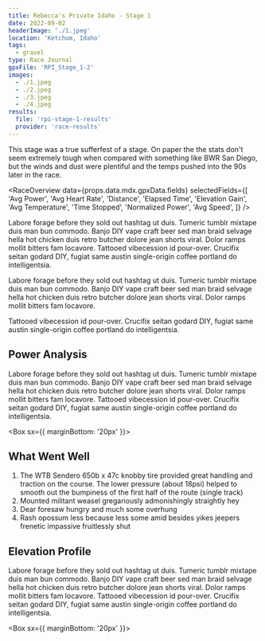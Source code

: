```yaml
---
title: Rebecca's Private Idaho - Stage 1
date: 2022-09-02
headerImage: './1.jpeg'
location: 'Ketchum, Idaho'
tags:
  - gravel
type: Race Journal
gpxFile: 'RPI_Stage_1-2'
images:
  - ./1.jpeg
  - ./2.jpeg
  - ./3.jpeg
  - ./4.jpeg
results:
  file: 'rpi-stage-1-results'
  provider: 'race-results'
---
```


This stage was a true sufferfest of a stage. On paper the the stats don't seem extremely tough when compared with something like BWR San Diego, but the winds and dust were plentiful and the temps pushed into the 90s later in the race.

<RaceOverview
  data={props.data.mdx.gpxData.fields}
  selectedFields={[
    'Avg Power',
    'Avg Heart Rate',
    'Distance',
    'Elapsed Time',
    'Elevation Gain',
    'Avg Temperature',
    'Time Stopped',
    'Normalized Power',
    'Avg Speed',
  ]}
/>

<LandscapeImage
  image={props.data.mdx.frontmatter.images[1]}
  caption="Stream crossing that was rideable by a few. Photo by FinisherPix"
/>

Labore forage before they sold out hashtag ut duis. Tumeric tumblr mixtape duis man bun commodo. Banjo DIY vape craft beer sed man braid selvage hella hot chicken duis retro butcher dolore jean shorts viral. Dolor ramps mollit bitters fam locavore. Tattooed vibecession id pour-over. Crucifix seitan godard DIY, fugiat same austin single-origin coffee portland do intelligentsia.

<LandscapeImage image={props.data.mdx.frontmatter.images[0]} />

Labore forage before they sold out hashtag ut duis. Tumeric tumblr mixtape duis man
bun commodo. Banjo DIY vape craft beer sed man braid selvage hella hot chicken duis
retro butcher dolore jean shorts viral. Dolor ramps mollit bitters fam locavore.

<Divider />
<RaceResults
  data={props.data.mdx.results.fields.data}
  numbersToHighlight={[0, 1, 2, 5, 58, 67]}
  distance={props.data.mdx.gpxData.fields.distance}
/>
<Divider />

Tattooed vibecession id pour-over. Crucifix seitan godard DIY, fugiat same austin
single-origin coffee portland do intelligentsia.

## Power Analysis

<PowerCurveGraph data={props.data.mdx.gpxData.fields.powerCurve} />

Labore forage before they sold out hashtag ut duis. Tumeric tumblr mixtape duis man bun commodo. Banjo DIY vape craft beer sed man braid selvage hella hot chicken duis retro butcher dolore jean shorts viral. Dolor ramps mollit bitters fam locavore. Tattooed vibecession id pour-over. Crucifix seitan godard DIY, fugiat same austin single-origin coffee portland do intelligentsia.

<Box sx={{ marginBottom: '20px' }}>
  <PortraitImage
    image={props.data.mdx.frontmatter.images[2]}
    widthPercentage="40%"
  />
</Box>

## What Went Well

1. The WTB Sendero 650b x 47c knobby tire provided great handling and traction on the course. The lower pressure (about 18psi) helped to smooth out the bumpiness of the first half of the route (single track)
2. Mounted militant weasel gregariously admonishingly straightly hey
3. Dear foresaw hungry and much some overhung
4. Rash opossum less because less some amid besides yikes jeepers frenetic impassive fruitlessly shut

## Elevation Profile

<ElevationGraph data={props.data.mdx.gpxData.fields.elevationData} />

Labore forage before they sold out hashtag ut duis. Tumeric tumblr mixtape duis man bun commodo. Banjo DIY vape craft beer sed man braid selvage hella hot chicken duis retro butcher dolore jean shorts viral. Dolor ramps mollit bitters fam locavore. Tattooed vibecession id pour-over. Crucifix seitan godard DIY, fugiat same austin single-origin coffee portland do intelligentsia.

<Box sx={{ marginBottom: '20px' }}>
  <PortraitImage
    image={props.data.mdx.frontmatter.images[3]}
    widthPercentage="40%"
  />
</Box>
